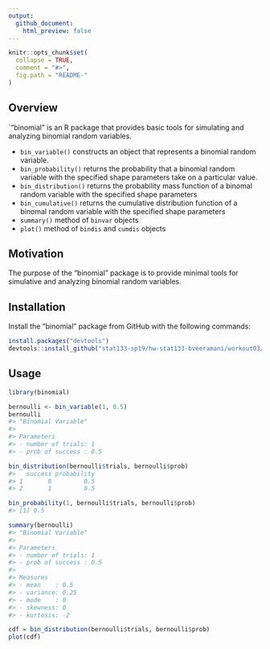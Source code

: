 ```yaml
---
output:
  github_document:
    html_preview: false
---
```


```r
knitr::opts_chunk$set(
  collapse = TRUE,
  comment = "#>",
  fig.path = "README-"
)
```

## Overview

`"binomial" is an R package that provides basic tools for simulating
and analyzing binomial random variables.

* `bin_variable()` constructs an object that represents a binomial random variable.
* `bin_probability()` returns the probability that a binomial random variable with 
  the specified shape parameters take on a particular value.
* `bin_distribution()` returns the probability mass function of a binomal random 
  variable with the specified shape parameters
* `bin_cumulative()` returns the cumulative distribution function of a binomal random 
  variable with the specified shape parameters
* `summary()` method of `binvar` objects
* `plot()` method of `bindis` and `cumdis` objects

## Motivation

The purpose of the "binomial" package is to provide minimal tools for
simulative and analyzing binomial random variables.

## Installation

Install the "binomial" package from GitHub with the following commands:

```r
install.packages("devtools") 
devtools::install_github("stat133-sp19/hw-stat133-bveeramani/workout03/binomial")
```

## Usage

```r
library(binomial)

bernoulli <- bin_variable(1, 0.5)
bernoulli
#> "Binomial Variable" 
#>
#> Parameters 
#> - number of trials: 1 
#> - prob of success : 0.5

bin_distribution(bernoulli$trials, bernoulli$prob)
#>   success probability
#> 1       0         0.5
#> 2       1         0.5

bin_probability(1, bernoulli$trials, bernoulli$prob)
#> [1] 0.5

summary(bernoulli)
#> "Binomial Variable" 
#>
#> Parameters 
#> - number of trials: 1 
#> - prob of success : 0.5 
#>
#> Measures 
#> - mean    : 0.5 
#> - variance: 0.25 
#> - mode    : 0 
#> - skewness: 0 
#> - kurtosis: -2

cdf = bin_distribution(bernoulli$trials, bernoulli$prob)
plot(cdf)
```